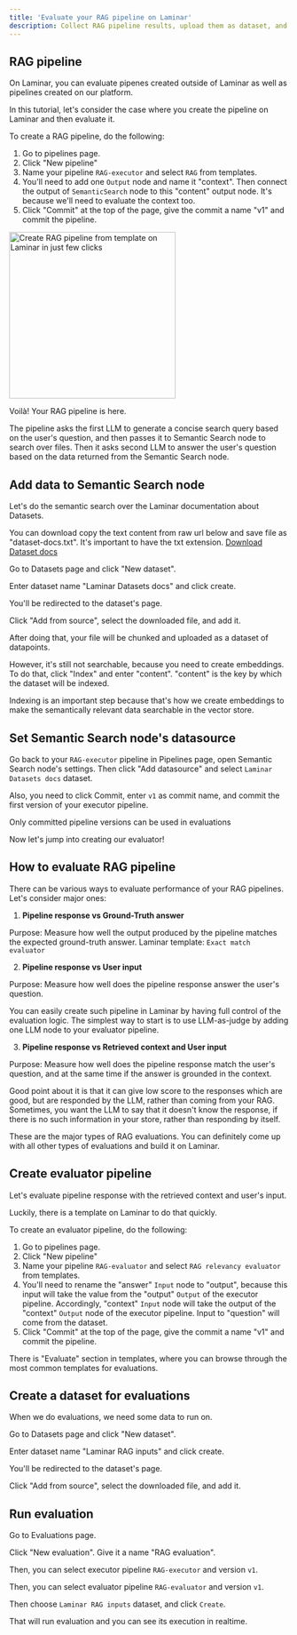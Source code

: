 ```yaml
---
title: 'Evaluate your RAG pipeline on Laminar'
description: Collect RAG pipeline results, upload them as dataset, and evaluate them.
---
```



## RAG pipeline

On Laminar, you can evaluate pipenes created outside of Laminar as well as pipelines created on our platform.

In this tutorial, let's consider the case where you create the pipeline on Laminar and then evaluate it.

To create a RAG pipeline, do the following:
1. Go to pipelines page.
1. Click "New pipeline"
1. Name your pipeline `RAG-executor` and select `RAG` from templates.
1. You'll need to add one `Output` node and name it "context". Then connect the output of `SemanticSearch` node to this "content" output node. It's because we'll need to evaluate the context too.
1. Click "Commit" at the top of the page, give the commit a name "v1" and commit the pipeline.

<Frame caption="Create RAG pipeline from template">
  <img
    height="300"
    src="/images/tutorials/RAG-from-template.png"
    alt="Create RAG pipeline from template on Laminar in just few clicks"
  />
</Frame>

Voilà! Your RAG pipeline is here.

The pipeline asks the first LLM to generate a concise search query based on the user's question, and then passes it to Semantic Search node to search over files.
Then it asks second LLM to answer the user's question based on the data returned from the Semantic Search node.

## Add data to Semantic Search node

Let's do the semantic search over the Laminar documentation about Datasets.

You can download copy the text content from raw url below and save file as "dataset-docs.txt". It's important to have the txt extension.
<a href="https://gist.githubusercontent.com/temirrr/d8b671cbbb8e31417ecb6fd5cbb4d66b/raw/55d2250741c3cf4efb8d417457ad6ff58b1efa91/gistfile1.json" download="dataset-docs.txt">Download Dataset docs</a>

Go to Datasets page and click "New dataset".

Enter dataset name "Laminar Datasets docs" and click create.

You'll be redirected to the dataset's page.

Click "Add from source", select the downloaded file, and add it.

After doing that, your file will be chunked and uploaded as a dataset of datapoints.

However, it's still not searchable, because you need to create embeddings. To do that, click "Index" and enter "content". "content" is the key by which the dataset will be indexed.

Indexing is an important step because that's how we create embeddings to make the semantically relevant data searchable in the vector store.

## Set Semantic Search node's datasource

Go back to your `RAG-executor` pipeline in Pipelines page, open Semantic Search node's settings. Then click "Add datasource" and select `Laminar Datasets docs` dataset.

Also, you need to click Commit, enter `v1` as commit name, and commit the first version of your executor pipeline.

<Tip>Only committed pipeline versions can be used in evaluations</Tip>

Now let's jump into creating our evaluator!


## How to evaluate RAG pipeline

There can be various ways to evaluate performance of your RAG pipelines. Let's consider major ones:

1. **Pipeline response vs Ground-Truth answer**

Purpose: Measure how well the output produced by the pipeline matches the expected ground-truth answer.
Laminar template: `Exact match evaluator`

2. **Pipeline response vs User input**

Purpose: Measure how well does the pipeline response answer the user's question.

You can easily create such pipeline in Laminar by having full control of the evaluation logic. The simplest way to start is to use LLM-as-judge by adding one LLM node to your evaluator pipeline.

3. **Pipeline response vs Retrieved context and User input**

Purpose: Measure how well does the pipeline response match the user's question, and at the same time if the answer is grounded in the context.

Good point about it is that it can give low score to the responses which are good, but are responded by the LLM, rather than coming from your RAG.
Sometimes, you want the LLM to say that it doesn't know the response, if there is no such information in your store, rather than responding by itself.

These are the major types of RAG evaluations. You can definitely come up with all other types of evaluations and build it on Laminar.

## Create evaluator pipeline

Let's evaluate pipeline response with the retrieved context and user's input.

Luckily, there is a template on Laminar to do that quickly.

To create an evaluator pipeline, do the following:
1. Go to pipelines page.
1. Click "New pipeline"
1. Name your pipeline `RAG-evaluator` and select `RAG relevancy evaluator` from templates.
1. You'll need to rename the "answer" `Input` node to "output", because this input will take the value from the "output" `Output` of the executor pipeline. Accordingly, "context" `Input` node will take the output of the "context" `Output` node of the executor pipeline. Input to "question" will come from the dataset.
1. Click "Commit" at the top of the page, give the commit a name "v1" and commit the pipeline.

<Tip>There is "Evaluate" section in templates, where you can browse through the most common templates for evaluations.</Tip>

## Create a dataset for evaluations

When we do evaluations, we need some data to run on. 

Go to Datasets page and click "New dataset".

Enter dataset name "Laminar RAG inputs" and click create.

You'll be redirected to the dataset's page.

Click "Add from source", select the downloaded file, and add it.

## Run evaluation

Go to Evaluations page.

Click "New evaluation". Give it a name "RAG evaluation".

Then, you can select executor pipeline `RAG-executor` and version `v1`.

Then, you can select evaluator pipeline `RAG-evaluator` and version `v1`.

Then choose `Laminar RAG inputs` dataset, and click `Create`.

That will run evaluation and you can see its execution in realtime.
